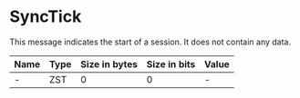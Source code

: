 # SyncTick

This message indicates the start of a session. It does not contain any data.

<!-- @dem-gen-begin:SyncTick -->
| Name | Type | Size in bytes | Size in bits | Value |
| --- | --- | --- | --- | --- |
| - | ZST | 0 | 0 | - |

<!-- @dem-gen-end:SyncTick -->
